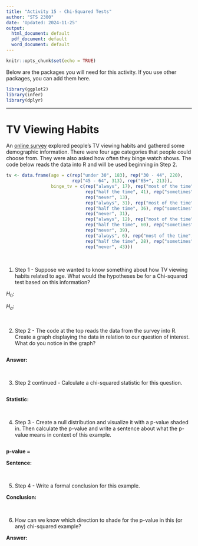 ```yaml
---
title: "Activity 15 - Chi-Squared Tests"
author: "STS 2300"
date: 'Updated: 2024-11-25'
output:
  html_document: default
  pdf_document: default
  word_document: default
---
```


```r
knitr::opts_chunk$set(echo = TRUE)
```

Below are the packages you will need for this activity. If you use other packages, you can add them here.

```r
library(ggplot2)
library(infer)
library(dplyr)
```

---

# TV Viewing Habits

An [online survey](https://today.yougov.com/entertainment/articles/42297-tv-and-streaming-yougov-poll-april-21-25-2022) explored people's TV viewing habits and gathered some demographic information. There were four age categories that people could choose from. They were also asked how often they binge watch shows. The code below reads the data into R and will be used beginning in Step 2.

```r
tv <- data.frame(age = c(rep("under 30", 183), rep("30 - 44", 220),
                         rep("45 - 64", 313), rep("65+", 213)),
                 binge_tv = c(rep("always", 17), rep("most of the time", 53), 
                              rep("half the time", 41), rep("sometimes", 59), 
                              rep("never", 13),
                              rep("always", 31), rep("most of the time", 46), 
                              rep("half the time", 36), rep("sometimes", 76), 
                              rep("never", 31),
                              rep("always", 12), rep("most of the time", 41), 
                              rep("half the time", 60), rep("sometimes", 161), 
                              rep("never", 39),
                              rep("always", 6), rep("most of the time", 15), 
                              rep("half the time", 28), rep("sometimes", 121), 
                              rep("never", 43)))
```

<br>


1. Step 1 - Suppose we wanted to know something about how TV viewing habits related to age. What would the hypotheses be for a Chi-squared test based on this information?

$H_0$:

$H_a$:

<br>


2. Step 2 - The code at the top reads the data from the survey into R. Create a graph displaying the data in relation to our question of interest. What do you notice in the graph?

```r

```

**Answer:**

<br>


3. Step 2 continued - Calculate a chi-squared statistic for this question.

```r

```

**Statistic:**

<br>


4. Step 3 - Create a null distribution and visualize it with a p-value shaded in. Then calculate the p-value and write a sentence about what the p-value means in context of this example.

```r

```

**p-value = **

**Sentence: **

<br>


5. Step 4 - Write a formal conclusion for this example.

**Conclusion:**

<br>


6. How can we know which direction to shade for the p-value in this (or any) chi-squared example?

**Answer:**

<br>
